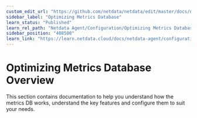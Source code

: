 ```yaml
---
custom_edit_url: "https://github.com/netdata/netdata/edit/master/docs/netdata-agent/configuration/optimizing-metrics-database/README.md"
sidebar_label: "Optimizing Metrics Database"
learn_status: "Published"
learn_rel_path: "Netdata Agent/Configuration/Optimizing Metrics Database"
sidebar_position: "408500"
learn_link: "https://learn.netdata.cloud/docs/netdata-agent/configuration/optimizing-metrics-database/optimizing-metrics-database"
---
```


# Optimizing Metrics Database Overview

This section contains documentation to help you understand how the metrics DB works, understand the key features and configure them to suit your needs.
